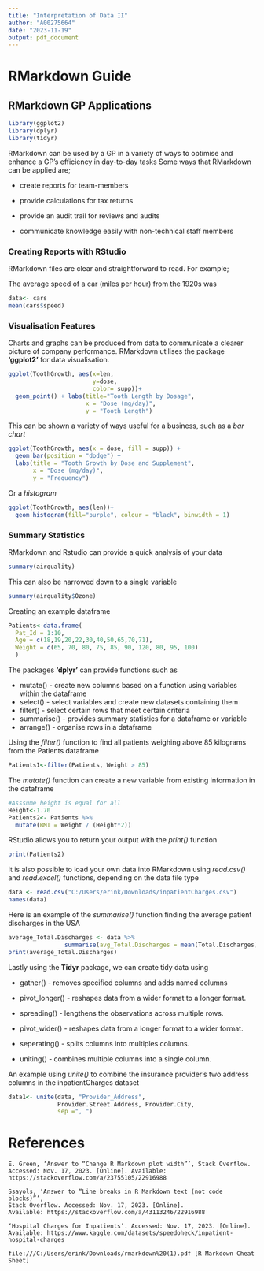 ---
title: "Interpretation of Data II"
author: "A00275664"
date: "2023-11-19"
output: pdf_document
---

# RMarkdown Guide 

## RMarkdown GP Applications

```{r include=FALSE}
library(ggplot2)
library(dplyr)
library(tidyr)
```
RMarkdown can be used by a GP in a variety of ways to optimise and enhance a 
GP's efficiency in day-to-day tasks
Some ways that RMarkdown can be applied are;

  * create reports for team-members
  
  * provide calculations for tax returns
  
  * provide an audit trail for reviews and audits
  
  * communicate knowledge easily with non-technical staff members

### Creating Reports with RStudio

RMarkdown files are clear and straightforward to read.
For example;

The average speed of a car (miles per hour) from the 1920s was
```{r Mean example, echo=FALSE}
data<- cars
mean(cars$speed)
```
### Visualisation Features

Charts and graphs can be produced from data to communicate a clearer picture of 
company performance. RMarkdown utilises the package **'ggplot2'** for data
visualisation.
```{r scatter_chunk, echo=TRUE, fig.height=4}
ggplot(ToothGrowth, aes(x=len,
                        y=dose,
                        color= supp))+
  geom_point() + labs(title="Tooth Length by Dosage",
                      x = "Dose (mg/day)",
                      y = "Tooth Length")
```


This can be shown a variety of ways useful for a business, such as a *bar chart* 
```{r bar_chunk, echo=TRUE, fig.height=3.5}
ggplot(ToothGrowth, aes(x = dose, fill = supp)) +
  geom_bar(position = "dodge") +
  labs(title = "Tooth Growth by Dose and Supplement",
       x = "Dose (mg/day)",
       y = "Frequency")
```
\hfill\break
\hfill\break
Or a *histogram*
```{r hist_chunk, echo=TRUE, fig.height=3.5}
ggplot(ToothGrowth, aes(len))+
  geom_histogram(fill="purple", colour = "black", binwidth = 1)
```

### Summary Statistics

RMarkdown and Rstudio can provide a quick analysis of your data
```{r}
summary(airquality)
```
This can also be narrowed down to a single variable
```{r}
summary(airquality$Ozone)
```

Creating an example dataframe
```{r}
Patients<-data.frame(
  Pat_Id = 1:10,
  Age = c(18,19,20,22,30,40,50,65,70,71),
  Weight = c(65, 70, 80, 75, 85, 90, 120, 80, 95, 100)
  )
```

The packages **'dplyr'** can provide functions such as

  * mutate()  - create new columns based on a function using variables within the dataframe
  * select()  - select variables and create new datasets containing them
  * filter()  - select certain rows that meet certain criteria
  * summarise() - provides summary statistics for a dataframe or variable 
  * arrange() - organise rows in a dataframe

Using the *filter()* function to find all patients weighing above 85 kilograms from the Patients dataframe
```{r}
Patients1<-filter(Patients, Weight > 85)

```
The *mutate()* function can create a new variable from existing information in the dataframe
```{r}
#Asssume height is equal for all
Height<-1.70
Patients2<- Patients %>%
  mutate(BMI = Weight / (Height*2))
```
RStudio allows you to return your output with the *print()* function
```{r}
print(Patients2)
```
\hfill\break
It is also possible to load your own data into RMarkdown using *read.csv()*  and *read.excel()* functions,
depending on the data file type
```{r}
data <- read.csv("C:/Users/erink/Downloads/inpatientCharges.csv")
names(data)
```
Here is an example of the *summarise()* function finding the average patient discharges in the USA
```{r}
average_Total.Discharges <- data %>%
                summarise(avg_Total.Discharges = mean(Total.Discharges))
print(average_Total.Discharges)
```
Lastly using the **Tidyr** package, we can create tidy data using 

  * gather()  - removes specified columns and adds named columns

  * pivot_longer() - reshapes data from a wider format to a longer format.
      
  * spreading()  - lengthens the observations across multiple rows.
      
  * pivot_wider()  - reshapes data from a longer format to a wider format.
      
  * seperating() - splits columns into multiples columns.
      
  * uniting() - combines multiple columns into a single column.

An example using *unite()* to combine the insurance provider's two address columns in the inpatientCharges dataset
```{r}
data1<- unite(data, "Provider_Address",
              Provider.Street.Address, Provider.City, 
              sep =", ")
```
\hfill\break
\hfill\break
\hfill\break



# References

```
E. Green, ‘Answer to “Change R Markdown plot width”’, Stack Overflow. 
Accessed: Nov. 17, 2023. [Online]. Available: https://stackoverflow.com/a/23755105/22916988

Ssayols, ‘Answer to “Line breaks in R Markdown text (not code blocks)”’, 
Stack Overflow. Accessed: Nov. 17, 2023. [Online]. 
Available: https://stackoverflow.com/a/43113246/22916988

‘Hospital Charges for Inpatients’. Accessed: Nov. 17, 2023. [Online]. 
Available: https://www.kaggle.com/datasets/speedoheck/inpatient-hospital-charges

file:///C:/Users/erink/Downloads/rmarkdown%20(1).pdf [R Markdown Cheat Sheet]
```
